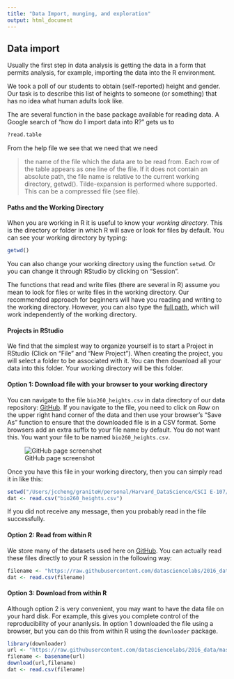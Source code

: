 ```yaml
---
title: "Data Import, munging, and exploration"
output: html_document
---
```



## Data import

Usually the first step in data analysis is getting the data in a form that permits analysis, for example, importing the data into the R environment. 

We took a poll of our students to obtain (self-reported) height and gender. Our task is to describe this list of heights to someone (or something) that has no idea what human adults look like.

The are several function in the base package available for reading data. A Google search of "how do I import data into R?" gets us to 

```r
?read.table
```

From the help file we see that we need that we need 

> the name of the file which the data are to be read from. Each row of the table appears as one line of the file. If it does not contain an absolute path, the file name is relative to the current working directory, getwd(). Tilde-expansion is performed where supported. This can be a compressed file (see file).

#### Paths and the Working Directory

When you are working in R it is useful to know your _working directory_. This is the directory or folder in which R will save or look for files by default. You can see your working directory by typing:

```r
getwd()
```

You can also change your working directory using the function `setwd`. Or you can change it through RStudio by clicking on "Session". 

The functions that read and write files (there are several in R) assume you mean to look for files or write files in the working directory. Our recommended approach for beginners will have you reading and writing to the working directory. However, you can also type the [full path](http://www.computerhope.com/jargon/a/absopath.htm), which will work independently of the working directory.

#### Projects in RStudio

We find that the simplest way to organize yourself is to start a Project in RStudio (Click on "File" and "New Project"). When creating the project, you will select a folder to be associated with it. You can then download all your data into this folder. Your working directory will be this folder.

 
#### Option 1: Download file with your browser to your working directory


You can navigate to the file `bio260_heights.csv` in data directory of our data repository:
[GitHub](https://github.com/datasciencelabs/2016_data). If you navigate to the file, you need to click on *Raw* on the
upper right hand corner of the data and then use your browser's "Save
As" function to ensure that the downloaded file is in a CSV
format. Some browsers add an extra suffix to your file name by
default. You do not want this. You want your file to be named
`bio260_heights.csv`. 

![GitHub page screenshot](screenshot.png)

Once you have this file in your working directory, then you can simply read it in like this:

```r
setwd("/Users/jccheng/graniteH/personal/Harvard_DataScience/CSCI E-107/2016_data/")
dat <- read.csv("bio260_heights.csv")
```

If you did not receive any message, then you probably read in the file successfully.

#### Option 2: Read from within R 

We store many of the datasets used here on [GitHub](https://github.com/datasciencelabs/2016_data). You can actually read these files directly to your R session in the following way:

```r
filename <- "https://raw.githubusercontent.com/datasciencelabs/2016_data/master/bio260_heights.csv"
dat <- read.csv(filename)
```

#### Option 3: Download from within R 

Although option 2 is very convenient, you may want to have the data file on your hard disk. For example, this gives you complete control of the reproducibility of your ananlysis. In option 1 downloaded the file using a browser, but you can do this from within R using the `downloader` package.

```r
library(downloader)
url <- "https://raw.githubusercontent.com/datasciencelabs/2016_data/master/bio260_heights.csv"
filename <- basename(url)
download(url,filename)
dat <- read.csv(filename)
```

 